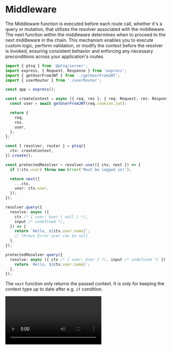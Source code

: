 
# Middleware

The Middleware function is executed before each route call, whether it's a query or mutation, that utilizes the resolver associated with the middleware.
The next function within the middleware determines when to proceed to the next middleware in the chain.
This mechanism enables you to execute custom logic, perform validation, or modify the context before the resolver is invoked, ensuring consistent behavior and enforcing any necessary preconditions across your application's routes.

```ts copy
import { ptsq } from '@ptsq/server';
import express, { Request, Response } from 'express';
import { getUserFromJWT } from './getUserFromJWT';
import { userRouter } from './userRouter';

const app = express();

const createContext = async ({ req, res }: { req: Request; res: Response }) => {
  const user = await getUserFromJWT(req.cookies.jwt);

  return {
    req,
    res,
    user,
  };
};

const { resolver, router } = ptsq({
  ctx: createContext,
}).create();

const protectedResolver = resolver.use(({ ctx, next }) => {
  if (!ctx.user) throw new Error('Must be logged in!');

  return next({
    ...ctx,
    user: ctx.user,
  });
});

resolver.query({
  resolve: async ({
    ctx /* { user: User | null } */,
    input /* undefined */,
  }) => {
    return `Hello, ${ctx.user.name}`;
    // throws Error user can be null
  },
});

protectedResolver.query({
  resolve: async ({ ctx /* { user: User } */, input /* undefined */ }) => {
    return `Hello, ${ctx.user.name}`;
  },
});
```

The `next` function only returns the passed context.
It is only for keeping the context type up to date after e.g. `if` condition.

<Video src="/assets/middleware.mp4" />

## Run next function before return

Running the next function before the return statement allows for the execution of subsequent middlewares before the current middleware completes. This capability is particularly useful for tasks such as measuring response times, as it ensures that the next middleware is triggered before the current one finishes processing.

Resolve function always runs as the final middleware in the chain. This ensures that the resolver logic is executed last, allowing for any necessary post-processing or finalization steps before sending the response back to the client.

```ts copy
const measuredResolver = resolver.use(({ ctx, next }) => {
  if (!ctx.user) throw new Error('Must be logged in!');

  const timeStart = performance.now();

  const resolverResult = next({
    ...ctx,
    user: ctx.user,
  });

  const time = performance.now() - timeStart;

  console.log('Time to resolve: ', time);
  console.log('The result of resolver is: ', resolverResult);

  return resolverResult;
});
```

Indeed, returning the resolver result is essential not only for inferring the context type but also for passing the result up the middleware chain. This approach enables the nesting of multiple middlewares, with each subsequent middleware potentially modifying the result before passing it further up the chain. This recursive passing of results ensures that each middleware has the opportunity to intercept and process the data, facilitating a flexible and extensible middleware architecture within your application.

The type of middleware response is

```ts
type MiddlewareResponse =
  | {
      ok: true;
      data: unknown;
    }
  | {
      ok: false;
      error: PtsqError;
    };
```

so you have to determine if the `ok` property is `true` or `false` to access the `data` or `error`.

## Arguments validation with middleware

You can validate part of arguments before the middleware definition, so you can access the properties in the middleware.

```ts copy
const protectedResolver = resolver
  .args(
    Type.Object({
      firstName: Type.String(),
    }),
  )
  .use(
    ({
      ctx /* { user: User<any> | null } */,
      input /* { firstName: string } */,
      next,
    }) => {
      if (!ctx.user || ctx.user.firstName !== input.firstName)
        throw new Error('Must be logged in with firstName match!');

      return next({
        ctx: {
          user: ctx.user,
        },
      });
    },
  );
```
